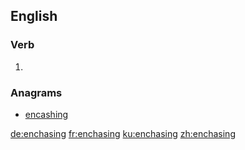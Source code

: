 ==English==

===Verb===
{{head|en|present participle}}

# {{present participle of|enchase|lang=en|nocat=1}}

===Anagrams===
* [[encashing#English|encashing]]

[[de:enchasing]]
[[fr:enchasing]]
[[ku:enchasing]]
[[zh:enchasing]]